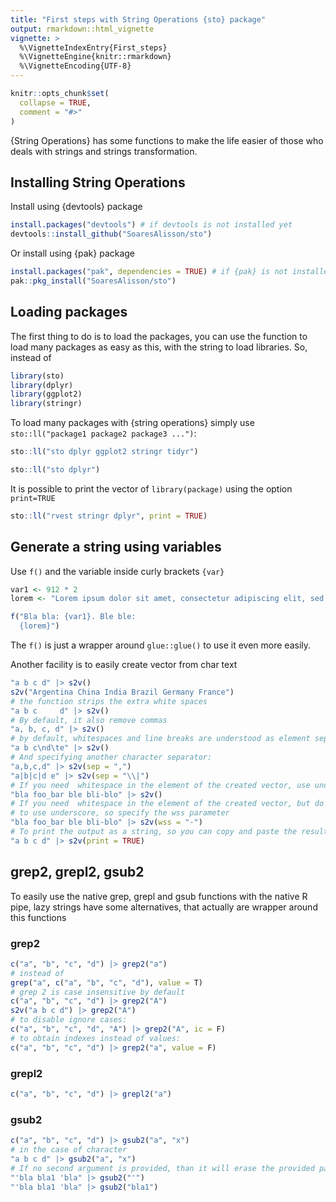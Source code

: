 ```yaml
---
title: "First steps with String Operations {sto} package"
output: rmarkdown::html_vignette
vignette: >
  %\VignetteIndexEntry{First_steps}
  %\VignetteEngine{knitr::rmarkdown}
  %\VignetteEncoding{UTF-8}
---
```


```r
knitr::opts_chunk$set(
  collapse = TRUE,
  comment = "#>"
)
```


{String Operations} has some functions to make the life easier of those who deals with strings and strings transformation.

## Installing String Operations

Install using {devtools} package

```r
install.packages("devtools") # if devtools is not installed yet
devtools::install_github("SoaresAlisson/sto")
```

Or install using {pak} package
```r
install.packages("pak", dependencies = TRUE) # if {pak} is not installed yet
pak::pkg_install("SoaresAlisson/sto")
```


## Loading packages

The first thing to do is to load the packages, you can use the function to load many packages as easy as this, with the string to load libraries. So, instead of

```r
library(sto)
library(dplyr)
library(ggplot2)
library(stringr)
```

To load many packages with {string operations} simply use `sto::ll("package1 package2 package3 ...")`:

```r
sto::ll("sto dplyr ggplot2 stringr tidyr")
```

```r
sto::ll("sto dplyr")
```
It is possible to print the vector of  `library(package)` using the option `print=TRUE`
```r
sto::ll("rvest stringr dplyr", print = TRUE)
```


## Generate a string using variables 

Use `f()` and the variable inside curly brackets `{var}`

```r
var1 <- 912 * 2
lorem <- "Lorem ipsum dolor sit amet, consectetur adipiscing elit, sed do eiusmod tempor incididunt ut labore et dolore magna aliqua."

f("Bla bla: {var1}. Ble ble:
  {lorem}")
```

The `f()` is just a wrapper around `glue::glue()` to use it even more easily.


Another facility is to easily create vector from char text

```r
"a b c d" |> s2v()
s2v("Argentina China India Brazil Germany France")
# the function strips the extra white spaces
"a b c     d" |> s2v()
# By default, it also remove commas
"a, b, c, d" |> s2v()
# by default, whitespaces and line breaks are understood as element separator
"a b c\nd\te" |> s2v()
# And specifying another character separator:
"a,b,c,d" |> s2v(sep = ",")
"a|b|c|d e" |> s2v(sep = "\\|")
# If you need  whitespace in the element of the created vector, use underscore
"bla foo_bar ble bli-blo" |> s2v()
# If you need  whitespace in the element of the created vector, but do not want
# to use underscore, so specify the wss parameter
"bla foo_bar ble bli-blo" |> s2v(wss = "-")
# To print the output as a string, so you can copy and paste the results in your code
"a b c d" |> s2v(print = TRUE)
```



## grep2, grepl2, gsub2
To easily use the native grep, grepl and gsub functions with the native R pipe, lazy strings have some alternatives, that actually are wrapper around this functions

### grep2

```r
c("a", "b", "c", "d") |> grep2("a")
# instead of
grep("a", c("a", "b", "c", "d"), value = T)
# grep 2 is case insensitive by default
c("a", "b", "c", "d") |> grep2("A")
s2v("a b c d") |> grep2("A")
# to disable ignore cases:
c("a", "b", "c", "d", "A") |> grep2("A", ic = F)
# to obtain indexes instead of values:
c("a", "b", "c", "d") |> grep2("a", value = F)
```

### grepl2

```r
c("a", "b", "c", "d") |> grepl2("a")
```

### gsub2

```r
c("a", "b", "c", "d") |> gsub2("a", "x")
# in the case of character
"a b c d" |> gsub2("a", "x")
# If no second argument is provided, than it will erase the provided pattern:
"'bla bla1 'bla" |> gsub2("'")
"'bla bla1 'bla" |> gsub2("bla1")
```


